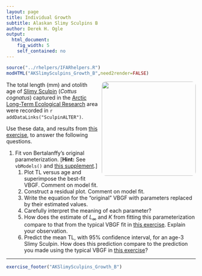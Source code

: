 ```yaml
---
layout: page
title: Individual Growth
subtitle: Alaskan Slimy Sculpins B
author: Derek H. Ogle
output: 
  html_document: 
    fig_width: 5
    self_contained: no
---
```

```r
source("../rhelpers/IFARhelpers.R")
modHTML("AKSlimySculpins_Growth_B",need2render=FALSE)
```

<img style="float: right; margin: 0px 0px 10px 10px; border-radius:10px;" src="imgs/ToolikLake.jpg" width="250px" />
The total length (mm) and otolith age of [Slimy Sculpin](https://en.wikipedia.org/wiki/Slimy_sculpin) (*Cottus cognatus*) captured in the [Arctic Long-Term Ecological Research](http://ecosystems.mbl.edu/ARC/) area were recorded in `r addDataLinks("SculpinALTER")`.

Use these data, and results from [this exercise](AKSlimySculpins_Growth_A.html), to answer the following questions.

1. Fit von Bertalanffy's original parameterization.  [**Hint:** See `vbModels()` and [this supplement](../supplements/growth/OtherVBGFParams.html).]
    1. Plot TL versus age and superimpose the best-fit VBGF.  Comment on model fit.
    1. Construct a residual plot.  Comment on model fit.
    1. Write the equation for the "original" VBGF with parameters replaced by their estimated values.
    1. Carefully interpret the meaning of each parameter?
    1. How does the estimate of $L_{\infty}$ and $K$ from fitting this parameterization compare to that from the typical VBGF fit in [this exercise](AKSlimySculpins_Growth_A.html).  Explain your observation.
    1. Predict the mean TL, with 95% confidence interval, for an age-3 Slimy Sculpin.  How does this prediction compare to the prediction you made using the typical VBGF in [this exercise](AKSlimySculpins_Growth_A.html)?

---
```r
exercise_footer("AKSlimySculpins_Growth_B")
```
